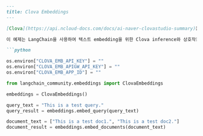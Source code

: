 ```markdown
---
title: Clova Embeddings
---

[Clova](https://api.ncloud-docs.com/docs/ai-naver-clovastudio-summary)는 embeddings 서비스를 제공합니다

이 예제는 LangChain을 사용하여 텍스트 embedding을 위한 Clova inference와 상호작용하는 방법을 다룹니다.

```python

os.environ["CLOVA_EMB_API_KEY"] = ""
os.environ["CLOVA_EMB_APIGW_API_KEY"] = ""
os.environ["CLOVA_EMB_APP_ID"] = ""
```

```python
from langchain_community.embeddings import ClovaEmbeddings
```

```python
embeddings = ClovaEmbeddings()
```

```python
query_text = "This is a test query."
query_result = embeddings.embed_query(query_text)
```

```python
document_text = ["This is a test doc1.", "This is a test doc2."]
document_result = embeddings.embed_documents(document_text)
```
```
